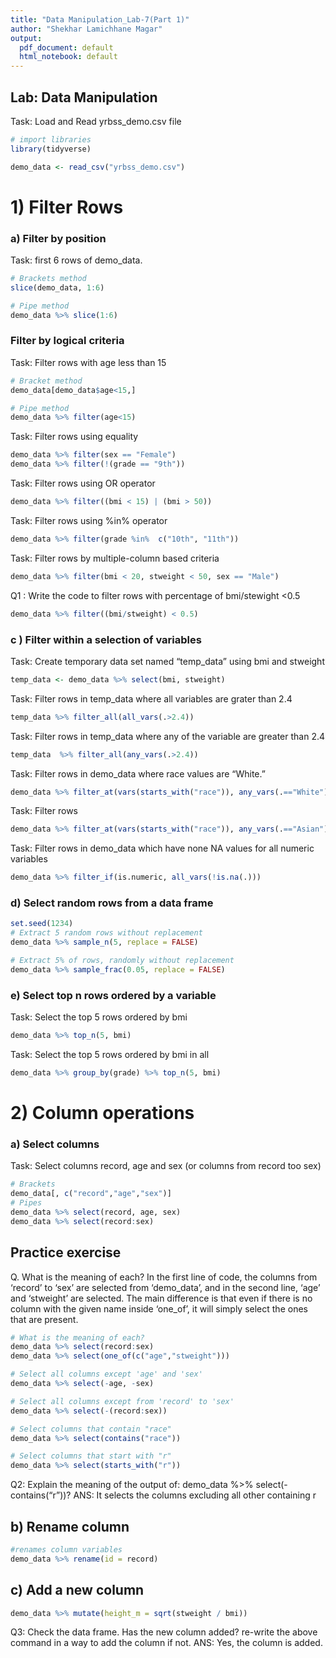 ---
title: "Data Manipulation_Lab-7(Part 1)"
author: "Shekhar Lamichhane Magar"
output:
  pdf_document: default
  html_notebook: default
---

## Lab: Data Manipulation

Task: Load and Read yrbss_demo.csv file
```{r}
# import libraries
library(tidyverse)

demo_data <- read_csv("yrbss_demo.csv")
```

# 1) Filter Rows
### a) Filter by position
Task: first 6 rows of demo_data.
```{r}
# Brackets method 
slice(demo_data, 1:6)

# Pipe method
demo_data %>% slice(1:6)
```

### Filter by logical criteria

Task: Filter rows with age less than 15
```{r}
# Bracket method
demo_data[demo_data$age<15,]

# Pipe method
demo_data %>% filter(age<15)
```

Task: Filter rows using equality
```{r}
demo_data %>% filter(sex == "Female")
demo_data %>% filter(!(grade == "9th"))
```

Task: Filter rows using OR operator
```{r}
demo_data %>% filter((bmi < 15) | (bmi > 50))
```

Task: Filter rows using %in% operator

```{r}
demo_data %>% filter(grade %in%  c("10th", "11th"))
```

Task: Filter rows by multiple-column based criteria
```{r}
demo_data %>% filter(bmi < 20, stweight < 50, sex == "Male")
```

Q1 : Write the code to filter rows with percentage of bmi/stewight <0.5
```{r}
demo_data %>% filter((bmi/stweight) < 0.5)
```

### c ) Filter within a selection of variables
Task: Create temporary data set named "temp_data" using bmi and stweight
```{r}
temp_data <- demo_data %>% select(bmi, stweight)
```

Task: Filter rows in temp_data where all variables are grater than 2.4
```{r}
temp_data %>% filter_all(all_vars(.>2.4))
```

Task: Filter rows in temp_data where any of the variable are greater than 2.4
```{r}
temp_data  %>% filter_all(any_vars(.>2.4))
```

Task: Filter rows in demo_data where race values are "White."
```{r}
demo_data %>% filter_at(vars(starts_with("race")), any_vars(.=="White"))
```

Task: Filter rows 
```{r}
demo_data %>% filter_at(vars(starts_with("race")), any_vars(.=="Asian"))
```

Task: Filter rows in demo_data which have none NA values for all numeric variables
```{r}
demo_data %>% filter_if(is.numeric, all_vars(!is.na(.)))
```

### d) Select random rows from a data frame 

```{r}
set.seed(1234)
# Extract 5 random rows without replacement 
demo_data %>% sample_n(5, replace = FALSE)

# Extract 5% of rows, randomly without replacement 
demo_data %>% sample_frac(0.05, replace = FALSE)
```

### e) Select top n rows ordered by a variable
Task: Select the top 5 rows ordered by bmi
```{r}
demo_data %>% top_n(5, bmi)
```

Task: Select the top 5 rows ordered by bmi in all
```{r}
demo_data %>% group_by(grade) %>% top_n(5, bmi)
```

# 2) Column operations
### a) Select columns
Task: Select columns record, age and sex (or columns from record too sex)

```{r}
# Brackets
demo_data[, c("record","age","sex")]
# Pipes
demo_data %>% select(record, age, sex)
demo_data %>% select(record:sex)
```

## Practice exercise
Q. What is the meaning of each?
In the first line of code, the columns from 'record' to 'sex' are selected from 'demo_data', and in the second line, 'age' and 'stweight' are selected. The main difference is that even if there is no column with the given name inside 'one_of', it will simply select the ones that are present.

```{r}
# What is the meaning of each?
demo_data %>% select(record:sex)
demo_data %>% select(one_of(c("age","stweight")))
```

```{r}
# Select all columns except 'age' and 'sex'
demo_data %>% select(-age, -sex)
```

```{r}
# Select all columns except from 'record' to 'sex'
demo_data %>% select(-(record:sex))
```

```{r}
# Select columns that contain "race"
demo_data %>% select(contains("race"))
```

```{r}
# Select columns that start with "r"
demo_data %>% select(starts_with("r"))
```


Q2: Explain the meaning of the output of: demo_data %>% select(-contains("r"))?
ANS: It selects the columns excluding all other containing r

## b) Rename column
```{r}
#renames column variables
demo_data %>% rename(id = record)
```



## c) Add a new column

```{r}
demo_data %>% mutate(height_m = sqrt(stweight / bmi))
```



Q3: Check the data frame. Has the new column added? re-write the above command in a way
to add the column if not.
ANS: Yes, the column is added.






